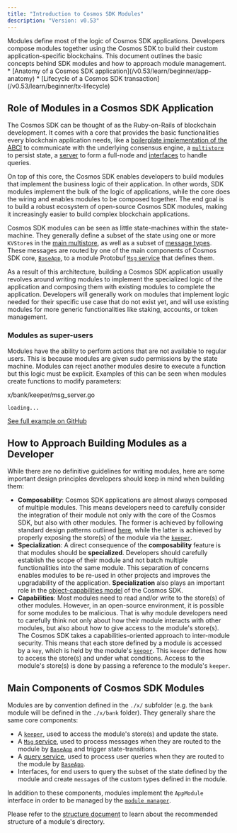 ```yaml
---
title: "Introduction to Cosmos SDK Modules"
description: "Version: v0.53"
---
```


<Note>
  Modules define most of the logic of Cosmos SDK applications. Developers compose modules together using the Cosmos SDK to build their custom application-specific blockchains. This document outlines the basic concepts behind SDK modules and how to approach module management.
</Note>

<Note>
  * [Anatomy of a Cosmos SDK application](/v0.53/learn/beginner/app-anatomy)
  * [Lifecycle of a Cosmos SDK transaction](/v0.53/learn/beginner/tx-lifecycle)
</Note>

## Role of Modules in a Cosmos SDK Application[​](#role-of-modules-in-a-cosmos-sdk-application "Direct link to Role of Modules in a Cosmos SDK Application")

The Cosmos SDK can be thought of as the Ruby-on-Rails of blockchain development. It comes with a core that provides the basic functionalities every blockchain application needs, like a [boilerplate implementation of the ABCI](/v0.53/learn/advanced/baseapp) to communicate with the underlying consensus engine, a [`multistore`](/v0.53/learn/advanced/store#multistore) to persist state, a [server](/v0.53/learn/advanced/node) to form a full-node and [interfaces](/v0.53/build/building-modules/module-interfaces) to handle queries.

On top of this core, the Cosmos SDK enables developers to build modules that implement the business logic of their application. In other words, SDK modules implement the bulk of the logic of applications, while the core does the wiring and enables modules to be composed together. The end goal is to build a robust ecosystem of open-source Cosmos SDK modules, making it increasingly easier to build complex blockchain applications.

Cosmos SDK modules can be seen as little state-machines within the state-machine. They generally define a subset of the state using one or more `KVStore`s in the [main multistore](/v0.53/learn/advanced/store), as well as a subset of [message types](/v0.53/build/building-modules/messages-and-queries#messages). These messages are routed by one of the main components of Cosmos SDK core, [`BaseApp`](/v0.53/learn/advanced/baseapp), to a module Protobuf [`Msg` service](/v0.53/build/building-modules/msg-services) that defines them.

As a result of this architecture, building a Cosmos SDK application usually revolves around writing modules to implement the specialized logic of the application and composing them with existing modules to complete the application. Developers will generally work on modules that implement logic needed for their specific use case that do not exist yet, and will use existing modules for more generic functionalities like staking, accounts, or token management.

### Modules as super-users[​](#modules-as-super-users "Direct link to Modules as super-users")

Modules have the ability to perform actions that are not available to regular users. This is because modules are given sudo permissions by the state machine. Modules can reject another modules desire to execute a function but this logic must be explicit. Examples of this can be seen when modules create functions to modify parameters:

x/bank/keeper/msg\_server.go

```
loading...
```

[See full example on GitHub](https://github.com/cosmos/cosmos-sdk/blob/61da5d1c29c16a1eb5bb5488719fde604ec07b10/x/bank/keeper/msg_server.go#L147-L149)

## How to Approach Building Modules as a Developer[​](#how-to-approach-building-modules-as-a-developer "Direct link to How to Approach Building Modules as a Developer")

While there are no definitive guidelines for writing modules, here are some important design principles developers should keep in mind when building them:

* **Composability**: Cosmos SDK applications are almost always composed of multiple modules. This means developers need to carefully consider the integration of their module not only with the core of the Cosmos SDK, but also with other modules. The former is achieved by following standard design patterns outlined [here](#main-components-of-cosmos-sdk-modules), while the latter is achieved by properly exposing the store(s) of the module via the [`keeper`](/v0.53/build/building-modules/keeper).
* **Specialization**: A direct consequence of the **composability** feature is that modules should be **specialized**. Developers should carefully establish the scope of their module and not batch multiple functionalities into the same module. This separation of concerns enables modules to be re-used in other projects and improves the upgradability of the application. **Specialization** also plays an important role in the [object-capabilities model](/v0.53/learn/advanced/ocap) of the Cosmos SDK.
* **Capabilities**: Most modules need to read and/or write to the store(s) of other modules. However, in an open-source environment, it is possible for some modules to be malicious. That is why module developers need to carefully think not only about how their module interacts with other modules, but also about how to give access to the module's store(s). The Cosmos SDK takes a capabilities-oriented approach to inter-module security. This means that each store defined by a module is accessed by a `key`, which is held by the module's [`keeper`](/v0.53/build/building-modules/keeper). This `keeper` defines how to access the store(s) and under what conditions. Access to the module's store(s) is done by passing a reference to the module's `keeper`.

## Main Components of Cosmos SDK Modules[​](#main-components-of-cosmos-sdk-modules "Direct link to Main Components of Cosmos SDK Modules")

Modules are by convention defined in the `./x/` subfolder (e.g. the `bank` module will be defined in the `./x/bank` folder). They generally share the same core components:

* A [`keeper`](/v0.53/build/building-modules/keeper), used to access the module's store(s) and update the state.
* A [`Msg` service](/v0.53/build/building-modules/messages-and-queries#messages), used to process messages when they are routed to the module by [`BaseApp`](/v0.53/learn/advanced/baseapp#message-routing) and trigger state-transitions.
* A [query service](/v0.53/build/building-modules/query-services), used to process user queries when they are routed to the module by [`BaseApp`](/v0.53/learn/advanced/baseapp#query-routing).
* Interfaces, for end users to query the subset of the state defined by the module and create `message`s of the custom types defined in the module.

In addition to these components, modules implement the `AppModule` interface in order to be managed by the [`module manager`](/v0.53/build/building-modules/module-manager).

Please refer to the [structure document](/v0.53/build/building-modules/structure) to learn about the recommended structure of a module's directory.

